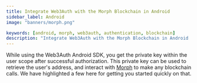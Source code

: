 ```yaml
---
title: Integrate Web3Auth with the Morph Blockchain in Android
sidebar_label: Android
image: "banners/morph.png"

keywords: [android, morph, web3auth, authentication, blockchain]
description: "Integrate Web3Auth with the Morph Blockchain in Android | Documentation - Web3Auth"
---
```



<SEO
  title="Integrate Web3Auth with the Morph Blockchain in Android"
  description="Integrate Web3Auth with the Morph Blockchain in Android | Documentation - Web3Auth"
  image="https://web3auth.io/docs/banners/morph.png"
  slug="/connect-blockchain/evm/morph/android"
/>

While using the Web3Auth Android SDK, you get the private key within the user scope after successful
authorization. This private key can be used to retrieve the user's address, and interact with
[Morph](https://morphl2.io/) to make any blockchain calls. We have highlighted a few here for
getting you started quickly on that.

<EVMInteraction />
